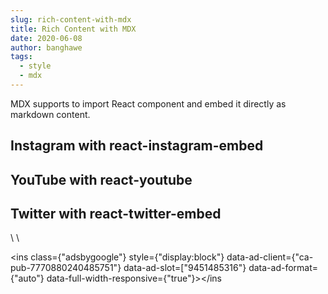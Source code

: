```yaml
---
slug: rich-content-with-mdx
title: Rich Content with MDX
date: 2020-06-08
author: banghawe
tags:
  - style
  - mdx
---
```

MDX supports to import React component and embed it directly as markdown content.

## Instagram with react-instagram-embed

<p>
  <InstagramEmbed
    url="https://instagr.am/p/Zw9o4/"
    maxWidth={320}
    hideCaption={true}
  />
</p>

## YouTube with react-youtube

<p>
  <YouTube videoId={"2g811Eo7K8U"} containerClassName={"youtube-container"} />
</p>

## Twitter with react-twitter-embed

<p>
  <TwitterTweetEmbed tweetId={"933354946111705097"} />
</p>\
\
<script async src="https://pagead2.googlesyndication.com/pagead/js/adsbygoogle.js?client=ca-pub-7770880240485751" crossorigin="anonymous"></script>

<ins class={"adsbygoogle"}
     style={"display:block"}
     data-ad-client={"ca-pub-7770880240485751"}
     data-ad-slot=["9451485316"}
     data-ad-format={"auto"}
     data-full-width-responsive={"true"}></ins

<script>
     (adsbygoogle = window.adsbygoogle || []).push({});
</script>